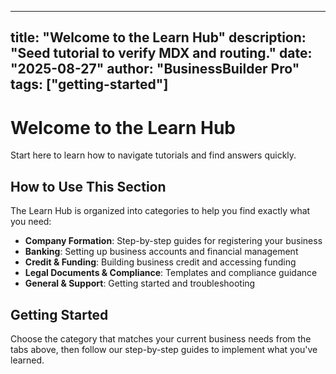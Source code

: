 
---
title: "Welcome to the Learn Hub"
description: "Seed tutorial to verify MDX and routing."
date: "2025-08-27"
author: "BusinessBuilder Pro"
tags: ["getting-started"]
---

# Welcome to the Learn Hub

Start here to learn how to navigate tutorials and find answers quickly.

## How to Use This Section

The Learn Hub is organized into categories to help you find exactly what you need:

- **Company Formation**: Step-by-step guides for registering your business
- **Banking**: Setting up business accounts and financial management
- **Credit & Funding**: Building business credit and accessing funding
- **Legal Documents & Compliance**: Templates and compliance guidance
- **General & Support**: Getting started and troubleshooting

## Getting Started

Choose the category that matches your current business needs from the tabs above, then follow our step-by-step guides to implement what you've learned.
